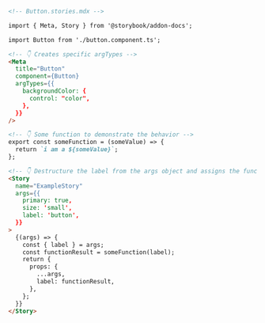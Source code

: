 ```md
<!-- Button.stories.mdx -->

import { Meta, Story } from '@storybook/addon-docs';

import Button from './button.component.ts';

<!-- 👇 Creates specific argTypes -->
<Meta
  title="Button"
  component={Button}
  argTypes={{
    backgroundColor: {
      control: "color",
    },
  }}
/>

<!-- 👇 Some function to demonstrate the behavior -->
export const someFunction = (someValue) => {
  return `i am a ${someValue}`;
};

<!-- 👇 Destructure the label from the args object and assigns the function result to a variable and pass it as a prop into the component -->
<Story
  name="ExampleStory"
  args={{
    primary: true,
    size: 'small',
    label: 'button',
  }}
>
  {(args) => {
    const { label } = args;
    const functionResult = someFunction(label);
    return {
      props: {
        ...args,
        label: functionResult,
      },
    };
  }}
</Story>
```